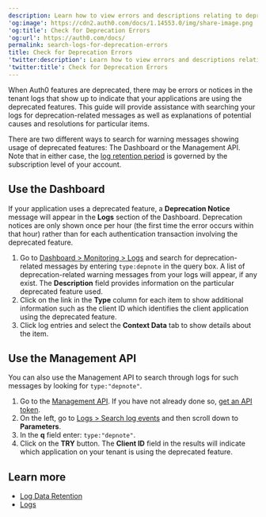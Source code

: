 ```yaml
---
description: Learn how to view errors and descriptions relating to deprecations.
'og:image': https://cdn2.auth0.com/docs/1.14553.0/img/share-image.png
'og:title': Check for Deprecation Errors
'og:url': https://auth0.com/docs/
permalink: search-logs-for-deprecation-errors
title: Check for Deprecation Errors
'twitter:description': Learn how to view errors and descriptions relating to deprecations.
'twitter:title': Check for Deprecation Errors
---
```

When Auth0 features are deprecated, there may be errors or notices in the tenant logs that show up to indicate that your applications are using the deprecated features. This guide will provide assistance with searching your logs for deprecation-related messages as well as explanations of potential causes and resolutions for particular items.

There are two different ways to search for warning messages showing usage of deprecated features: The Dashboard or the <Tooltip tip="Management API: A product to allow customers to perform administrative tasks." cta="View Glossary" href="/docs/glossary?term=Management+API">Management API</Tooltip>. Note that in either case, the [log retention period](/docs/deploy-monitor/logs/log-data-retention) is governed by the subscription level of your account.

## Use the Dashboard

If your application uses a deprecated feature, a **Deprecation Notice** message will appear in the **Logs** section of the Dashboard. Deprecation notices are only shown once per hour (the first time the error occurs within that hour) rather than for each authentication transaction involving the deprecated feature.

1. Go to [Dashboard > Monitoring > Logs](https://manage.auth0.com/#/logs) and search for deprecation-related messages by entering `type:depnote` in the query box. A list of deprecation-related warning messages from your logs will appear, if any exist. The **Description** field provides information on the particular deprecated feature used.
2. Click on the link in the **Type** column for each item to show additional information such as the client ID which identifies the client application using the deprecated feature.
3. Click log entries and select the **Context Data** tab to show details about the item.

## Use the Management API

You can also use the Management API to search through logs for such messages by looking for `type:"depnote"`.

1. Go to the [Management API](https://auth0.com/docs/api/management/v2). If you have not already done so, [get an API token](/docs/secure/tokens/access-tokens/management-api-access-tokens/get-management-api-access-tokens-for-production).
2. On the left, go to [Logs > Search log events](https://auth0.com/docs/api/management/v2/#!/Logs/get_logs) and then scroll down to **Parameters**.
3. In the **q** field enter: `type:"depnote"`.
4. Click on the **TRY** button. The **Client ID** field in the results will indicate which application on your tenant is using the deprecated feature.

## Learn more

* [Log Data Retention](/docs/deploy-monitor/logs/log-data-retention)
* [Logs](/docs/deploy-monitor/logs)